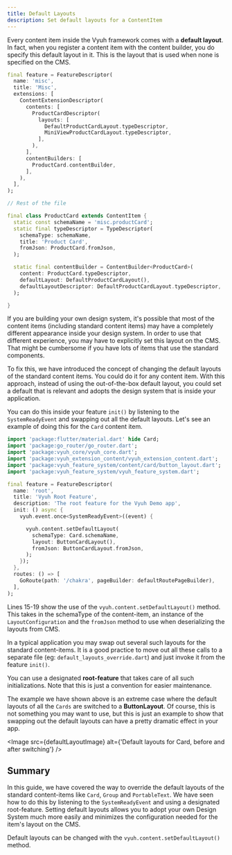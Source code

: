 ```yaml
---
title: Default Layouts
description: Set default layouts for a ContentItem
---
```



Every content item inside the Vyuh framework comes with a **default layout**. In
fact, when you register a content item with the content builder, you do specify
this default layout in it. This is the layout that is used when none is
specified on the CMS.

```dart showLineNumbers {8-10,14-16} title="feature.dart"
final feature = FeatureDescriptor(
  name: 'misc',
  title: 'Misc',
  extensions: [
    ContentExtensionDescriptor(
      contents: [
        ProductCardDescriptor(
          layouts: [
            DefaultProductCardLayout.typeDescriptor,
            MiniViewProductCardLayout.typeDescriptor,
          ],
        ),
      ],
      contentBuilders: [
        ProductCard.contentBuilder,
      ],
    ),
  ],
);

```

```dart title="product_card.dart" showLineNumbers {11-15}
// Rest of the file

final class ProductCard extends ContentItem {
  static const schemaName = 'misc.productCard';
  static final typeDescriptor = TypeDescriptor(
    schemaType: schemaName,
    title: 'Product Card',
    fromJson: ProductCard.fromJson,
  );

  static final contentBuilder = ContentBuilder<ProductCard>(
    content: ProductCard.typeDescriptor,
    defaultLayout: DefaultProductCardLayout(),
    defaultLayoutDescriptor: DefaultProductCardLayout.typeDescriptor,
  );

}
```

If you are building your own design system, it's possible that most of the
content items (including standard content items) may have a completely different
appearance inside your design system. In order to use that different experience,
you may have to explicitly set this layout on the CMS. That might be cumbersome
if you have lots of items that use the standard components.

To fix this, we have introduced the concept of changing the default layouts of
the standard content items. You could do it for any content item. With this
approach, instead of using the out-of-the-box default layout, you could set a
default that is relevant and adopts the design system that is inside your
application.

You can do this inside your feature `init()` by listening to the
`SystemReadyEvent` and swapping out all the default layouts. Let's see an
example of doing this for the `Card` content item.

```dart showLineNumbers title="app/lib/root_feature.dart" {13,15-19}
import 'package:flutter/material.dart' hide Card;
import 'package:go_router/go_router.dart';
import 'package:vyuh_core/vyuh_core.dart';
import 'package:vyuh_extension_content/vyuh_extension_content.dart';
import 'package:vyuh_feature_system/content/card/button_layout.dart';
import 'package:vyuh_feature_system/vyuh_feature_system.dart';

final feature = FeatureDescriptor(
  name: 'root',
  title: 'Vyuh Root Feature',
  description: 'The root feature for the Vyuh Demo app',
  init: () async {
    vyuh.event.once<SystemReadyEvent>((event) {

      vyuh.content.setDefaultLayout(
        schemaType: Card.schemaName,
        layout: ButtonCardLayout(),
        fromJson: ButtonCardLayout.fromJson,
      );
    });
  },
  routes: () => [
    GoRoute(path: '/chakra', pageBuilder: defaultRoutePageBuilder),
  ],
);

```

Lines 15-19 show the use of the `vyuh.content.setDefaultLayout()` method. This
takes in the schemaType of the content-item, an instance of the
`LayoutConfiguration` and the `fromJson` method to use when deserializing the
layouts from CMS.

<Aside title={'Setting a bunch of default layouts'}>

In a typical application you may swap out several such layouts for the standard
content-items. It is a good practice to move out all these calls to a separate
file (eg: `default_layouts_override.dart`) and just invoke it from the feature
`init()`.

You can use a designated **root-feature** that takes care of all such
initializations. Note that this is just a convention for easier maintenance.

</Aside>

The example we have shown above is an extreme case where the default layouts of
all the `Cards` are switched to a **ButtonLayout**. Of course, this is not
something you may want to use, but this is just an example to show that swapping
out the default layouts can have a pretty dramatic effect in your app.

<Image
  src={defaultLayoutImage}
  alt={'Default layouts for Card, before and after switching'}
/>

## Summary

In this guide, we have covered the way to override the default layouts of the
standard content-items like `Card`, `Group` and `PortableText`. We have seen how
to do this by listening to the `SystemReadyEvent` and using a designated
root-feature. Setting default layouts allows you to adopt your own Design System
much more easily and minimizes the configuration needed for the item's layout on
the CMS.

Default layouts can be changed with the `vyuh.content.setDefaultLayout()`
method.
